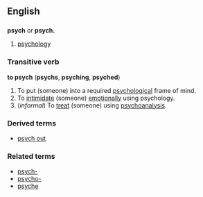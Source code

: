 ==English==
==={{abbreviation}}===
'''psych''' or '''psych.'''

#[[psychology]]

===Transitive verb===
'''to psych''' ('''psychs''', '''psyching''', '''psyched''')

#To put (someone) into a required [[psychological]] frame of mind.
#To [[intimidate]] (someone) [[emotionally]] using psychology.
#(''informal'') To [[treat]] (someone) using [[psychoanalysis]].

===Derived terms===
*[[psych out]]

===Related terms===
*[[psych-]]
*[[psycho-]]
*[[psyche]]